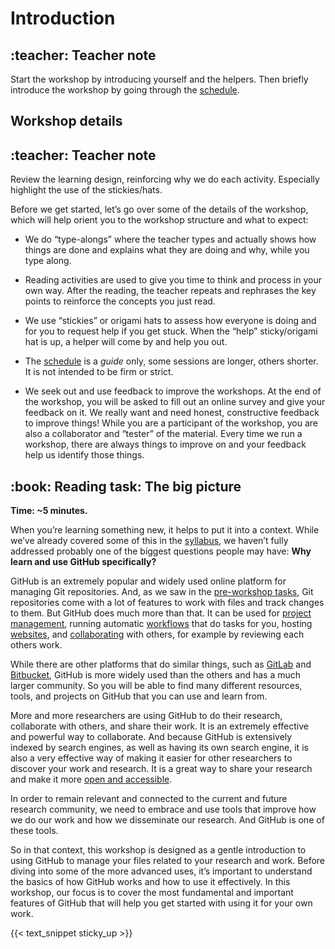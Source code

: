 # Introduction {#sec-introduction}

::: {.callout-note collapse="true"}
## :teacher: Teacher note

Start the workshop by introducing yourself and the helpers. Then
briefly introduce the workshop by going through the
[schedule](/overview/schedule.qmd).
:::

## Workshop details

::: {.callout-note collapse="true"}
## :teacher: Teacher note

Review the learning design, reinforcing why we do each activity.
Especially highlight the use of the stickies/hats.
:::

Before we get started, let's go over some of the details of the
workshop, which will help orient you to the workshop structure and what 
to expect:

-   We do "type-alongs" where the teacher types and actually shows how
    things are done and explains what they are doing and why, while you
    type along.

-   Reading activities are used to give you time to think and process in
    your own way. After the reading, the teacher repeats and rephrases
    the key points to reinforce the concepts you just read.

-   We use "stickies" or origami hats to assess how everyone is doing and
    for you to request help if you get stuck. When the "help" 
    sticky/origami hat is up, a helper will come by and help you out.

-   The [schedule](/overview/schedule.qmd) is a *guide* only, some
    sessions are longer, others shorter. It is not intended to be firm
    or strict.

-   We seek out and use feedback to improve the workshops. At the end of
    the workshop, you will be asked to fill out an online survey and
    give your feedback on it. We really want and need honest,
    constructive feedback to improve things! While you are a participant
    of the workshop, you are also a collaborator and "tester" of the
    material. Every time we run a workshop, there are always things to
    improve on and your feedback help us identify those things.

<!-- TODO: I feel I am missing something here but can't remember -->

## :book: Reading task: The big picture

**Time: \~5 minutes.**

When you're learning something new, it helps to put it into a context.
While we've already covered some of this in the
[syllabus](/overview/syllabus.qmd), we haven't fully addressed probably
one of the biggest questions people may have: **Why learn and use GitHub
specifically?**

GitHub is an extremely popular and widely used online platform for
managing Git repositories. And, as we saw in the [pre-workshop
tasks](/pre-workshop/git-and-github.qmd), Git repositories come with a
lot of features to work with files and track changes to them. But GitHub
does much more than that. It can be used for [project
management](https://docs.github.com/en/issues/planning-and-tracking-with-projects/learning-about-projects/about-projects),
running automatic [workflows](https://docs.github.com/en/actions) that
do tasks for you, hosting [websites](https://docs.github.com/en/pages),
and
[collaborating](https://docs.github.com/en/get-started/using-github/github-flow)
with others, for example by reviewing each others work.

While there are other platforms that do similar things, such as
[GitLab](https://gitlab.com/) and [Bitbucket](https://bitbucket.org/),
GitHub is more widely used than the others and has a much larger
community. So you will be able to find many different resources, tools,
and projects on GitHub that you can use and learn from.

More and more researchers are using GitHub to do their research,
collaborate with others, and share their work. It is an extremely
effective and powerful way to collaborate. And because GitHub is
extensively indexed by search engines, as well as having its own search
engine, it is also a very effective way of making it easier for other
researchers to discover your work and research. It is a great way to
share your research and make it more [open and
accessible](https://en.wikipedia.org/wiki/Open_research).

In order to remain relevant and connected to the current and future
research community, we need to embrace and use tools that improve how we
do our work and how we disseminate our research. And GitHub is one of
these tools.

So in that context, this workshop is designed as a gentle introduction
to using GitHub to manage your files related to your research and work.
Before diving into some of the more advanced uses, it's important to
understand the basics of how GitHub works and how to use it effectively.
In this workshop, our focus is to cover the most fundamental and
important features of GitHub that will help you get started with using
it for your own work.

{{< text_snippet sticky_up >}}

<!-- TODO add section with overview of what we’ll do, i.e., create a recipe book -->
